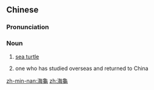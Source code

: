{{also|海龟}}
==Chinese==
{{zh-forms|s=海龟}}

===Pronunciation===
{{zh-pron
|m=hǎiguī
|c=hoi2 gwai1
|h=pfs=hói-kûi
|mn=hái-ku
|cat=n
}}

===Noun===
{{zh-noun|mw=個|mw2=隻}}

# [[sea turtle]]
# {{lb|zh|slang}} one who has studied overseas and returned to China

[[zh-min-nan:海龜]]
[[zh:海龜]]